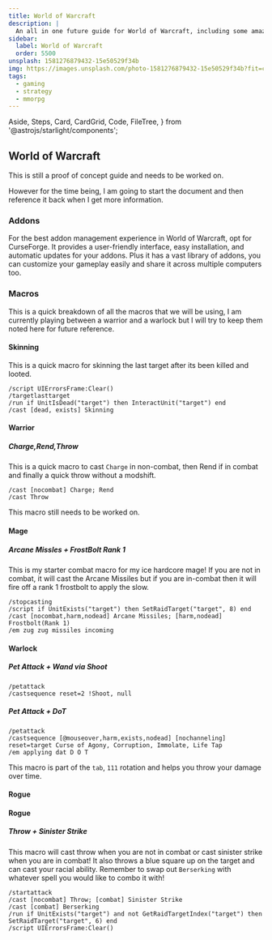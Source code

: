 ```yaml
---
title: World of Warcraft
description: |
  An all in one future guide for World of Warcraft, including some amazing macros
sidebar:
  label: World of Warcraft
  order: 5500
unsplash: 1581276879432-15e50529f34b
img: https://images.unsplash.com/photo-1581276879432-15e50529f34b?fit=crop&w=1400&h=700&q=75
tags:
  - gaming
  - strategy
  - mmorpg
---
```


  Aside,
  Steps,
  Card,
  CardGrid,
  Code,
  FileTree,
} from '@astrojs/starlight/components';


## World of Warcraft

This is still a proof of concept guide and needs to be worked on.

<Adsense />

However for the time being, I am going to start the document and then reference it back when I get more information.


### Addons

For the best addon management experience in World of Warcraft, opt for CurseForge.
It provides a user-friendly interface, easy installation, and automatic updates for your addons. 
Plus it has a vast library of addons, you can customize your gameplay easily and share it across multiple computers too.


### Macros

This is a quick breakdown of all the macros that we will be using, I am currently playing between a warrior and a warlock but I will try to keep them noted here for future reference.

#### Skinning

This is a quick macro for skinning the last target after its been killed and looted.

```
/script UIErrorsFrame:Clear()
/targetlasttarget
/run if UnitIsDead("target") then InteractUnit("target") end
/cast [dead, exists] Skinning
```

#### Warrior

##### Charge,Rend,Throw

This is a quick macro to cast `Charge` in non-combat, then Rend if in combat and finally a quick throw without a modshift.

```
/cast [nocombat] Charge; Rend
/cast Throw
```

This macro still needs to be worked on.

#### Mage

##### Arcane Missles + FrostBolt Rank 1 

This is my starter combat macro for my ice hardcore mage!
If you are not in combat, it will cast the Arcane Missiles but if you are in-combat then it will fire off a rank 1 frostbolt to apply the slow.

```
/stopcasting
/script if UnitExists("target") then SetRaidTarget("target", 8) end
/cast [nocombat,harm,nodead] Arcane Missiles; [harm,nodead] Frostbolt(Rank 1)
/em zug zug missiles incoming
```

#### Warlock

##### Pet Attack + Wand via Shoot

```
/petattack
/castsequence reset=2 !Shoot, null
```

##### Pet Attack + DoT 

```
/petattack
/castsequence [@mouseover,harm,exists,nodead] [nochanneling] reset=target Curse of Agony, Corruption, Immolate, Life Tap
/em applying dat D O T
```

This macro is part of the `tab`, `111` rotation and helps you throw your damage over time.

#### Rogue

#### Rogue

##### Throw + Sinister Strike

This macro will cast throw when you are not in combat or cast sinister strike when you are in combat!
It also throws a blue square up on the target and can cast your racial ability.
Remember to swap out `Berserking` with whatever spell you would like to combo it with!

```
/startattack
/cast [nocombat] Throw; [combat] Sinister Strike
/cast [combat] Berserking
/run if UnitExists("target") and not GetRaidTargetIndex("target") then SetRaidTarget("target", 6) end
/script UIErrorsFrame:Clear()
```
